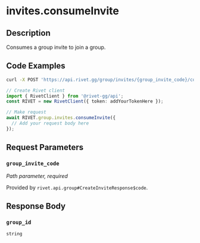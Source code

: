 

# invites.consumeInvite

## Description

Consumes a group invite to join a group.


## Code Examples

<CodeGroup title='Request' tag='POST' label='https://api.rivet.gg/group/invites/{group_invite_code}/consume'>

```bash {{ title: 'cURL' }}
curl -X POST 'https://api.rivet.gg/group/invites/{group_invite_code}/consume'
```

```ts
// Create Rivet client
import { RivetClient } from '@rivet-gg/api';
const RIVET = new RivetClient({ token: addYourTokenHere });

// Make request
await RIVET.group.invites.consumeInvite({
  // Add your request body here
});
```

</CodeGroup>


## Request Parameters


### `group_invite_code`

_Path parameter, required_


Provided by `rivet.api.group#CreateInviteResponse$code`.


## Response Body

### `group_id`

`string`



